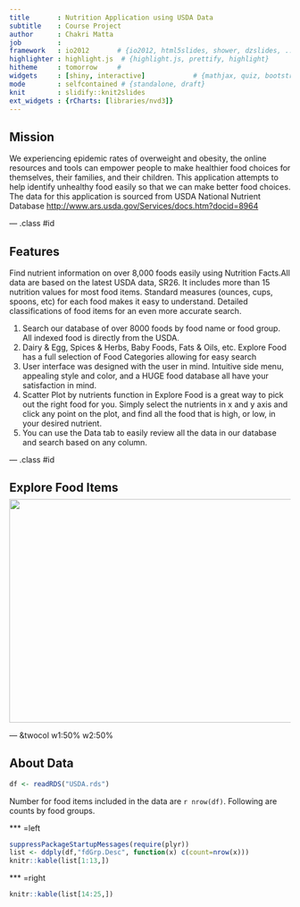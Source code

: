 ```yaml
---
title       : Nutrition Application using USDA Data
subtitle    : Course Project
author      : Chakri Matta
job         : 
framework   : io2012       # {io2012, html5slides, shower, dzslides, ...}
highlighter : highlight.js  # {highlight.js, prettify, highlight}
hitheme     : tomorrow     # 
widgets     : [shiny, interactive]            # {mathjax, quiz, bootstrap}
mode        : selfcontained # {standalone, draft}
knit        : slidify::knit2slides
ext_widgets : {rCharts: [libraries/nvd3]}
---
```


## Mission


We experiencing epidemic rates of overweight and obesity, the online resources and tools can empower people to make healthier food choices for themselves, their families, and their children. This application attempts to help identify unhealthy food easily so that we can make better food choices. The data for this application is sourced from USDA National Nutrient Database <http://www.ars.usda.gov/Services/docs.htm?docid=8964>

--- .class #id 

## Features

Find nutrient information on over 8,000 foods easily using Nutrition Facts.All data are based on the latest USDA data, SR26. It includes more than 15 nutrition values for most food items. Standard measures (ounces, cups, spoons, etc) for each food makes it easy to understand. Detailed classifications of food items for an even more accurate search.

1. Search our database of over 8000 foods by food name or food group. All indexed food is directly from the USDA.
2. Dairy & Egg, Spices & Herbs, Baby Foods, Fats & Oils, etc. Explore Food has a full selection of Food Categories allowing for easy search
3. User interface was designed with the user in mind. Intuitive side menu, appealing style and color, and a HUGE food database all have your satisfaction in mind.
4. Scatter Plot by nutrients function in Explore Food is a great way to pick out the right food for you. Simply select the nutrients in x and y axis and click any point on the plot, and find all the food that is high, or low, in your desired nutrient.
5. You can use the Data tab to easily review all the data in our database and search based on any column.


--- .class #id 


## Explore Food Items

<img style='margin-top: -10px' class="center" src='assets/img/ExploreFood.jpg' width=960px height=400px></img> 

--- &twocol w1:50% w2:50% 


## About Data

```r
df <- readRDS("USDA.rds")
```
Number for food items included in the data are `r nrow(df)`.
Following are counts by food groups.

*** =left
```r
suppressPackageStartupMessages(require(plyr))
list <- ddply(df,"fdGrp.Desc", function(x) c(count=nrow(x)))
knitr::kable(list[1:13,])
```

*** =right
```r
knitr::kable(list[14:25,])
```


